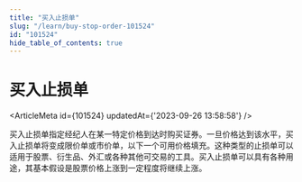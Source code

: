 ```yaml
---
title: "买入止损单"
slug: "/learn/buy-stop-order-101524"
id: "101524"
hide_table_of_contents: true
---
```



# 买入止损单

<ArticleMeta id={101524} updatedAt={'2023-09-26 13:58:58'} />
<div className='border-solid border-b border-t-0 my-4 border-[var(--ifm-color-gray-300)]' />

买入止损单指定经纪人在某一特定价格到达时购买证券。一旦价格达到该水平，买入止损单将变成限价单或市价单，以下一个可用价格填充。这种类型的止损单可以适用于股票、衍生品、外汇或各种其他可交易的工具。买入止损单可以具有各种用途，其基本假设是股票价格上涨到一定程度将继续上涨。
